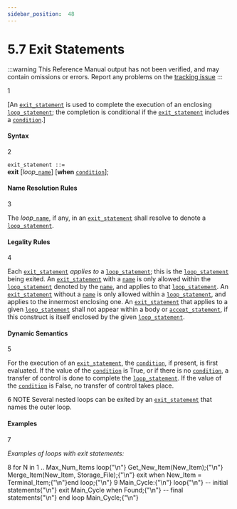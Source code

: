 ```yaml
---
sidebar_position:  48
---
```


# 5.7 Exit Statements

:::warning
This Reference Manual output has not been verified,
and may contain omissions or errors.
Report any problems on the [tracking issue](https://github.com/ada-lang-io/ada-lang-io/issues/20)
:::


<MarginText>1</MarginText>
<p>[An <code><a href="../AA-5/AA-5.7#S0193">exit_statement</a></code> is used to complete the execution of an enclosing <code><a href="../AA-5/AA-5.5#S0178">loop_statement</a></code>; the completion is conditional if the <code><a href="../AA-5/AA-5.7#S0193">exit_statement</a></code> includes a <code><a href="../AA-4/AA-4.5#S0150">condition</a></code>.] <br /></p>


#### Syntax

<MarginText>2</MarginText>

<CodeBlock>
<code>exit_statement</code><a id="S0193"></a><code> ::= </code><br />   <strong>exit</strong> [<em>loop_</em><code><a href="../AA-4/AA-4.1#S0091">name</a></code>] [<strong>when</strong> <code><a href="../AA-4/AA-4.5#S0150">condition</a></code>];<br />

</CodeBlock>

#### Name Resolution Rules

<MarginText>3</MarginText>
<p>The <em>loop_</em><code><a href="../AA-4/AA-4.1#S0091">name</a></code>, if any, in an <code><a href="../AA-5/AA-5.7#S0193">exit_statement</a></code> shall resolve to denote a <code><a href="../AA-5/AA-5.5#S0178">loop_statement</a></code>. <br /></p>


#### Legality Rules

<MarginText>4</MarginText>
<p>Each <code><a href="../AA-5/AA-5.7#S0193">exit_statement</a></code> <em>applies to</em> a <code><a href="../AA-5/AA-5.5#S0178">loop_statement</a></code>; this is the <code><a href="../AA-5/AA-5.5#S0178">loop_statement</a></code> being exited. An <code><a href="../AA-5/AA-5.7#S0193">exit_statement</a></code> with a <code><a href="../AA-4/AA-4.1#S0091">name</a></code> is only allowed within the <code><a href="../AA-5/AA-5.5#S0178">loop_statement</a></code> denoted by the <code><a href="../AA-4/AA-4.1#S0091">name</a></code>, and applies to that <code><a href="../AA-5/AA-5.5#S0178">loop_statement</a></code>. An <code><a href="../AA-5/AA-5.7#S0193">exit_statement</a></code> without a <code><a href="../AA-4/AA-4.1#S0091">name</a></code> is only allowed within a <code><a href="../AA-5/AA-5.5#S0178">loop_statement</a></code>, and applies to the innermost enclosing one. An <code><a href="../AA-5/AA-5.7#S0193">exit_statement</a></code> that applies to a given <code><a href="../AA-5/AA-5.5#S0178">loop_statement</a></code> shall not appear within a body or <code><a href="../AA-9/AA-9.5#S0258">accept_statement</a></code>, if this construct is itself enclosed by the given <code><a href="../AA-5/AA-5.5#S0178">loop_statement</a></code>. <br /></p>


#### Dynamic Semantics

<MarginText>5</MarginText>
<p>For the execution of an <code><a href="../AA-5/AA-5.7#S0193">exit_statement</a></code>, the <code><a href="../AA-4/AA-4.5#S0150">condition</a></code>, if present, is first evaluated. If the value of the <code><a href="../AA-4/AA-4.5#S0150">condition</a></code> is True, or if there is no <code><a href="../AA-4/AA-4.5#S0150">condition</a></code>, a transfer of control is done to complete the <code><a href="../AA-5/AA-5.5#S0178">loop_statement</a></code>. If the value of the <code><a href="../AA-4/AA-4.5#S0150">condition</a></code> is False, no transfer of control takes place. <br /></p>

<AnnotatedOnly>
<MarginText>6</MarginText>
<Admonition type="aarm" aarm="note">
NOTE   Several nested loops can be exited by an <code><a href="../AA-5/AA-5.7#S0193">exit_statement</a></code> that names the outer loop. <br /></Admonition>
</AnnotatedOnly>


#### Examples

<MarginText>7</MarginText>
<p><em>Examples of loops with exit statements:</em> <br /></p>

<MarginText>8</MarginText>
<CodeBlock language="ada">
for N in 1 .. Max_Num_Items loop{"\n"}   Get_New_Item(New_Item);{"\n"}   Merge_Item(New_Item, Storage_File);{"\n"}   exit when New_Item = Terminal_Item;{"\n"}end loop;{"\n"}
<MarginText>9</MarginText>
Main_Cycle:{"\n"}   loop{"\n"}      --  initial statements{"\n"}      exit Main_Cycle when Found;{"\n"}      --  final statements{"\n"}   end loop Main_Cycle;{"\n"}

</CodeBlock>
